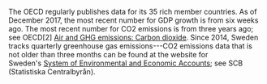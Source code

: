 
The OECD regularly publishes data for its 35 rich member countries. As of December 2017, the most recent number for GDP growth is from six weeks ago. The most recent number for CO2 emissions is from three years ago; see OECD[2] [Air and GHG emissions: Carbon dioxide](http://www.gapm.io/xoecdco2). Since 2014, Sweden tracks quarterly greenhouse gas emissions---CO2 emissions data that is not older than three months can be found at the website for Sweden's [System of Environmental and Economic Accounts](http://www.gapm.io/xscb2); see SCB (Statistiska Centralbyrån).